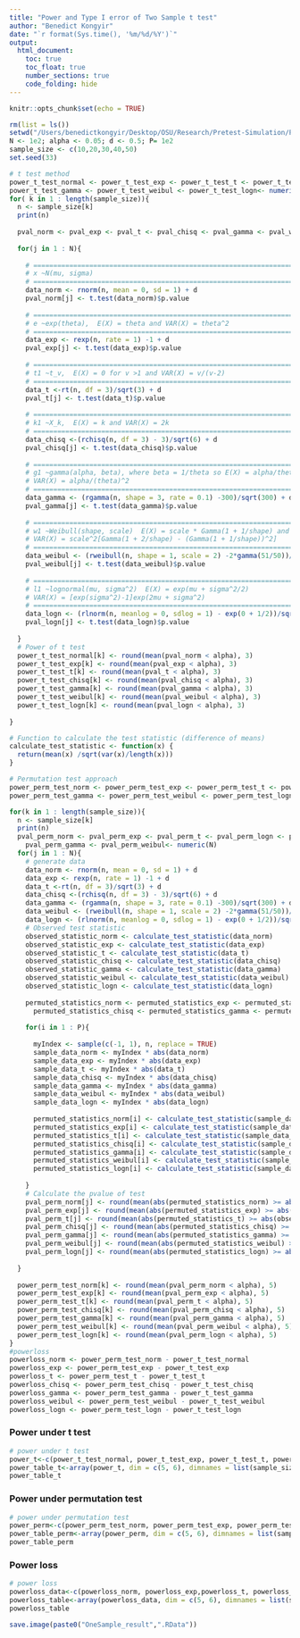 ```yaml
---
title: "Power and Type I error of Two Sample t test"
author: "Benedict Kongyir"
date: "`r format(Sys.time(), '%m/%d/%Y')`"
output: 
  html_document:
    toc: true
    toc_float: true
    number_sections: true
    code_folding: hide
---
```


```r
knitr::opts_chunk$set(echo = TRUE)
```


```r
rm(list = ls())
setwd("/Users/benedictkongyir/Desktop/OSU/Research/Pretest-Simulation/Power Loss under Permutation Method/Rscript")
N <- 1e2; alpha <- 0.05; d <- 0.5; P= 1e2
sample_size <- c(10,20,30,40,50)
set.seed(33)
```

```r
# t test method
power_t_test_normal <- power_t_test_exp <- power_t_test_t <- power_t_test_chisq  <- 
power_t_test_gamma <- power_t_test_weibul <- power_t_test_logn<- numeric(length(sample_size))
for( k in 1 : length(sample_size)){
  n <- sample_size[k]
  print(n)
  
  pval_norm <- pval_exp <- pval_t <- pval_chisq <- pval_gamma <- pval_weibul <- pval_logn<- numeric(N)
  
  for(j in 1 : N){
    
    # ==========================================================================
    # x ~N(mu, sigma) 
    # ==========================================================================
    data_norm <- rnorm(n, mean = 0, sd = 1) + d
    pval_norm[j] <- t.test(data_norm)$p.value
    
    # ==========================================================================
    # e ~exp(theta),  E(X) = theta and VAR(X) = theta^2
    # ==========================================================================
    data_exp <- rexp(n, rate = 1) -1 + d
    pval_exp[j] <- t.test(data_exp)$p.value
    
    # ==========================================================================
    # t1 ~t_v,  E(X) = 0 for v >1 and VAR(X) = v/(v-2)
    # ==========================================================================
    data_t <-rt(n, df = 3)/sqrt(3) + d
    pval_t[j] <- t.test(data_t)$p.value
    
    # ==========================================================================
    # k1 ~X_k,  E(X) = k and VAR(X) = 2k
    # ==========================================================================
    data_chisq <-(rchisq(n, df = 3) - 3)/sqrt(6) + d
    pval_chisq[j] <- t.test(data_chisq)$p.value
    
    # ==========================================================================
    # g1 ~gamma(alpha, beta), where beta = 1/theta so E(X) = alpha/theta and 
    # VAR(X) = alpha/(theta)^2
    # ==========================================================================
    data_gamma <- (rgamma(n, shape = 3, rate = 0.1) -300)/sqrt(300) + d
    pval_gamma[j] <- t.test(data_gamma)$p.value
    
    # ==========================================================================
    # w1 ~Weibull(shape, scale)  E(X) = scale * Gamma(1 + 1/shape) and 
    # VAR(X) = scale^2[Gamma(1 + 2/shape) - (Gamma(1 + 1/shape))^2]
    # ==========================================================================
    data_weibul <- (rweibull(n, shape = 1, scale = 2) -2*gamma(51/50))/sqrt(4*(gamma(3) - gamma(2))) + d
    pval_weibul[j] <- t.test(data_weibul)$p.value  
    
    # ==========================================================================
    # l1 ~lognormal(mu, sigma^2)  E(X) = exp(mu + sigma^2/2) 
    # VAR(X) = [exp(sigma^2)-1]exp(2mu + sigma^2)
    # ==========================================================================
    data_logn <- (rlnorm(n, meanlog = 0, sdlog = 1) - exp(0 + 1/2))/sqrt((exp(1)-1)*exp(2*0 + 1)) + d
    pval_logn[j] <- t.test(data_logn)$p.value
    
  }
  # Power of t test
  power_t_test_normal[k] <- round(mean(pval_norm < alpha), 3)
  power_t_test_exp[k] <- round(mean(pval_exp < alpha), 3)
  power_t_test_t[k] <- round(mean(pval_t < alpha), 3)
  power_t_test_chisq[k] <- round(mean(pval_chisq < alpha), 3)
  power_t_test_gamma[k] <- round(mean(pval_gamma < alpha), 3)
  power_t_test_weibul[k] <- round(mean(pval_weibul < alpha), 3)
  power_t_test_logn[k] <- round(mean(pval_logn < alpha), 3)
  
}
```


```r

# Function to calculate the test statistic (difference of means)
calculate_test_statistic <- function(x) {
  return(mean(x) /sqrt(var(x)/length(x)))
}

# Permutation test approach
power_perm_test_norm <- power_perm_test_exp <- power_perm_test_t <- power_perm_test_chisq <- 
power_perm_test_gamma <- power_perm_test_weibul <- power_perm_test_logn<- numeric(length(sample_size))

for(k in 1 : length(sample_size)){
  n <- sample_size[k]
  print(n)
  pval_perm_norm <- pval_perm_exp <- pval_perm_t <- pval_perm_logn <- pval_perm_chisq <- 
    pval_perm_gamma <- pval_perm_weibul<- numeric(N)
  for(j in 1 : N){
    # generate data
    data_norm <- rnorm(n, mean = 0, sd = 1) + d
    data_exp <- rexp(n, rate = 1) -1 + d
    data_t <-rt(n, df = 3)/sqrt(3) + d
    data_chisq <-(rchisq(n, df = 3) - 3)/sqrt(6) + d
    data_gamma <- (rgamma(n, shape = 3, rate = 0.1) -300)/sqrt(300) + d
    data_weibul <- (rweibull(n, shape = 1, scale = 2) -2*gamma(51/50))/sqrt(4*(gamma(3) - gamma(2))) + d
    data_logn <- (rlnorm(n, meanlog = 0, sdlog = 1) - exp(0 + 1/2))/sqrt((exp(1)-1)*exp(2*0 + 1)) + d
    # Observed test statistic
    observed_statistic_norm <- calculate_test_statistic(data_norm)
    observed_statistic_exp <- calculate_test_statistic(data_exp)
    observed_statistic_t <- calculate_test_statistic(data_t)
    observed_statistic_chisq <- calculate_test_statistic(data_chisq)
    observed_statistic_gamma <- calculate_test_statistic(data_gamma)
    observed_statistic_weibul <- calculate_test_statistic(data_weibul)
    observed_statistic_logn <- calculate_test_statistic(data_logn)
    
    permuted_statistics_norm <- permuted_statistics_exp <- permuted_statistics_t <-permuted_statistics_logn <- 
      permuted_statistics_chisq <- permuted_statistics_gamma <- permuted_statistics_weibul<- rep(0, P)
    
    for(i in 1 : P){
      
      myIndex <- sample(c(-1, 1), n, replace = TRUE)  
      sample_data_norm <- myIndex * abs(data_norm)
      sample_data_exp <- myIndex * abs(data_exp)
      sample_data_t <- myIndex * abs(data_t)
      sample_data_chisq <- myIndex * abs(data_chisq)
      sample_data_gamma <- myIndex * abs(data_gamma)
      sample_data_weibul <- myIndex * abs(data_weibul)
      sample_data_logn <- myIndex * abs(data_logn)
  
      permuted_statistics_norm[i] <- calculate_test_statistic(sample_data_norm)
      permuted_statistics_exp[i] <- calculate_test_statistic(sample_data_exp)
      permuted_statistics_t[i] <- calculate_test_statistic(sample_data_t)
      permuted_statistics_chisq[i] <- calculate_test_statistic(sample_data_chisq)
      permuted_statistics_gamma[i] <- calculate_test_statistic(sample_data_gamma)
      permuted_statistics_weibul[i] <- calculate_test_statistic(sample_data_weibul)
      permuted_statistics_logn[i] <- calculate_test_statistic(sample_data_logn)
      
    }
    # Calculate the pvalue of test
    pval_perm_norm[j] <- round(mean(abs(permuted_statistics_norm) >= abs(observed_statistic_norm)), 5)
    pval_perm_exp[j] <- round(mean(abs(permuted_statistics_exp) >= abs(observed_statistic_exp)), 5)
    pval_perm_t[j] <- round(mean(abs(permuted_statistics_t) >= abs(observed_statistic_t)), 5)
    pval_perm_chisq[j] <- round(mean(abs(permuted_statistics_chisq) >= abs(observed_statistic_chisq)), 5)
    pval_perm_gamma[j] <- round(mean(abs(permuted_statistics_gamma) >= abs(observed_statistic_gamma)), 5)
    pval_perm_weibul[j] <- round(mean(abs(permuted_statistics_weibul) >= abs(observed_statistic_weibul)), 5)
    pval_perm_logn[j] <- round(mean(abs(permuted_statistics_logn) >= abs(observed_statistic_logn)), 5)
    
  }
  
  power_perm_test_norm[k] <- round(mean(pval_perm_norm < alpha), 5)
  power_perm_test_exp[k] <- round(mean(pval_perm_exp < alpha), 5)
  power_perm_test_t[k] <- round(mean(pval_perm_t < alpha), 5)
  power_perm_test_chisq[k] <- round(mean(pval_perm_chisq < alpha), 5)
  power_perm_test_gamma[k] <- round(mean(pval_perm_gamma < alpha), 5)
  power_perm_test_weibul[k] <- round(mean(pval_perm_weibul < alpha), 5)
  power_perm_test_logn[k] <- round(mean(pval_perm_logn < alpha), 5)
}
#powerloss
powerloss_norm <- power_perm_test_norm - power_t_test_normal
powerloss_exp <- power_perm_test_exp - power_t_test_exp
powerloss_t <- power_perm_test_t - power_t_test_t
powerloss_chisq <- power_perm_test_chisq - power_t_test_chisq
powerloss_gamma <- power_perm_test_gamma - power_t_test_gamma
powerloss_weibul <- power_perm_test_weibul - power_t_test_weibul
powerloss_logn <- power_perm_test_logn - power_t_test_logn

```


### Power under t test
```r

# power under t test
power_t<-c(power_t_test_normal, power_t_test_exp, power_t_test_t, power_t_test_chisq, power_t_test_weibul, power_t_test_logn)
power_table_t<-array(power_t, dim = c(5, 6), dimnames = list(sample_size,c("norm_t", "exp_t", "t distn_t","chisq",  "Weibull", "Lognormal")))
power_table_t

```


### Power under permutation test
```r
# power under permutation test
power_perm<-c(power_perm_test_norm, power_perm_test_exp, power_perm_test_t,  power_perm_test_chisq,  power_perm_test_weibul, power_perm_test_logn)
power_table_perm<-array(power_perm, dim = c(5, 6), dimnames = list(sample_size, c("Normal", "exp_perm", "t_perm", "chisq", "Weibull", "Lognormal")))
power_table_perm

```

### Power loss
```r
# power loss
powerloss_data<-c(powerloss_norm, powerloss_exp,powerloss_t, powerloss_chisq, powerloss_weibul, powerloss_logn)
powerloss_table<-array(powerloss_data, dim = c(5, 6), dimnames = list(sample_size, c("Normal", "exp_perm", "t_perm", "chisq",  "Weibull", "Lognormal")))
powerloss_table

```

```r

save.image(paste0("OneSample_result",".RData"))

```


